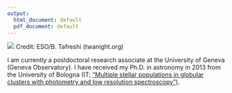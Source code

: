 ```yaml
---
output:
  html_document: default
  pdf_document: default
---
```

<link rel="stylesheet" href="styles.css" type="text/css">


<img src="images/test.jpg"/>
Credit: ESO/B. Tafreshi (twanight.org)

I am currently a postdoctoral research associate at the University of Geneva (Geneva Observatory). I have received my Ph.D. in astronomy in 2013 from the University of Bologna (IT; ["Multiple stellar populations in globular clusters with photometry and low resolution spectroscopy")](http://amsdottorato.unibo.it/5204/).





